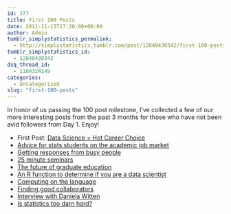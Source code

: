 ```yaml
---
id: 377
title: First 100 Posts
date: 2011-11-15T17:20:06+00:00
author: Admin
tumblr_simplystatistics_permalink:
  - http://simplystatistics.tumblr.com/post/12840430342/first-100-posts
tumblr_simplystatistics_id:
  - 12840430342
dsq_thread_id:
  - 1104324149
categories:
  - Uncategorized
slug: "first-100-posts"
---
```

In honor of us passing the 100 post milestone, I&#8217;ve collected a few of our more interesting posts from the past 3 months for those who have not been avid followers from Day 1. Enjoy!

  * First Post: <a href="http://simplystatistics.tumblr.com/post/9954726952/data-science-hot-career-choice" target="_blank">Data Science = Hot Career Choice</a>
  * <a href="http://simplystatistics.tumblr.com/post/10124797490/advice-for-stats-students-on-the-academic-job-market" target="_blank">Advice for stats students on the academic job market</a>
  * <a href="http://simplystatistics.tumblr.com/post/10558246695/getting-email-responses-from-busy-people" target="_blank">Getting responses from busy people</a>
  * <a href="http://simplystatistics.tumblr.com/post/10686092687/25-minute-seminars" target="_blank">25 minute seminars</a>
  * <a href="http://simplystatistics.tumblr.com/post/10764298034/the-future-of-graduate-education" target="_blank">The future of graduate education</a>
  * <a href="http://simplystatistics.tumblr.com/post/11271228367/datascientist" target="_blank">An R function to determine if you are a data scientist</a>
  * <a href="http://simplystatistics.tumblr.com/post/11988685443/computing-on-the-language" target="_blank">Computing on the language</a>
  * <a href="http://simplystatistics.tumblr.com/post/11695813030/finding-good-collaborators" target="_blank">Finding good collaborators</a>
  * <a href="http://simplystatistics.tumblr.com/post/11436138110/interview-with-daniela-witten" target="_blank">Interview with Daniela Witten</a>
  * <a href="http://simplystatistics.tumblr.com/post/12469660993/is-statistics-too-darn-hard" target="_blank">Is statistics too darn hard?</a>
